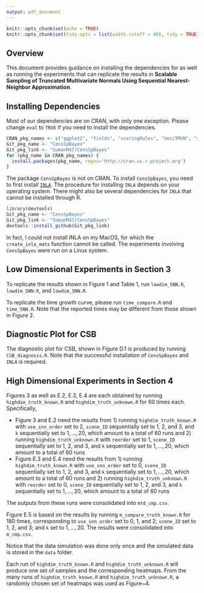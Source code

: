 ```yaml
---
output: pdf_document
---
```


```r
knitr::opts_chunk$set(echo = TRUE)
knitr::opts_chunk$set(tidy.opts = list(width.cutoff = 80), tidy = TRUE)
```

## Overview

This document provides guidance on installing the dependencies for as well as running the experiments that can replicate the results in **Scalable Sampling of Truncated Multivariate Normals Using Sequential Nearest-Neighbor Approximation**.

## Installing Dependencies

Most of our dependencies are on CRAN, with only one exception. Please change `eval` to `TRUE` if you need to install the dependencies.
```r
CRAN_pkg_names <- c("ggplot2", "fields", "scoringRules", "VeccTMVN", "sf", "spData", "GpGp", "nntmvn", "doParallel", "TruncatedNormal", "RColorBrewer", "autoimage", "mvtnorm", "RANN", "scales", "R.utils", "tidyr", "devtools")
Git_pkg_name <- "CensSpBayes"
Git_pkg_link <- "SumanM47/CensSpBayes"
for (pkg_name in CRAN_pkg_names) {
  install.packages(pkg_name, repos='http://cran.us.r-project.org')
}
```

The package `CensSpBayes` is not on CRAN. To install `CensSpBayes`, you need to first install [`INLA`](https://www.r-inla.org/download-install). The procedure for installing `INLA` depends on your operating system. There might also be several dependencies for `INLA` that cannot be installed through R.
```r
library(devtools)
Git_pkg_name <- "CensSpBayes"
Git_pkg_link <- "SumanM47/CensSpBayes"
devtools::install_github(Git_pkg_link)
```

In fact, I could not install INLA on my MacOS, for which the `create_inla_mats` function cannot be called. The experiments involving `CensSpBayes` were run on a Linux system.

## Low Dimensional Experiments in Section 3

To replicate the results shown in Figure 1 and Table 1, run `lowdim_SNN.R`, `lowdim_SNN.R`, and `lowdim_SNN.R`.

To replicate the time growth curve, please run `time_compare.R` and `time_SNN.R`. Note that the reported times may be different from those shown in Figure 2.

## Diagnostic Plot for CSB

The diagnostic plot for CSB, shown in Figure D.1 is produced by running `CSB_diagnosis.R`. Note that the successful installation of `CensSpBayes` and `INLA` is required.

## High Dimensional Experiments in Section 4

Figures 3 as well as E.2, E.3, E.4 are each obtained by running `highdim_truth_known.R` and `highdim_truth_unknown.R` for 60 times each. Specifically, 

- Figure 3 and E.2 need the results from 1) running `highdim_truth_known.R` with `use_snn_order` set to 2, `scene_ID` sequentially set to 1, 2, and 3, and `k` sequentially set to $1, \ldots, 20$, which amount to a total of 60 runs and 2) running `highdim_truth_unknown.R` with `reorder` set to 1, `scene_ID` sequentially set to 1, 2, and 3, and `k` sequentially set to $1, \ldots, 20$, which amount to a total of 60 runs 
- Figure E.3 and E.4 need the results from 1) running `highdim_truth_known.R` with `use_snn_order` set to 0, `scene_ID` sequentially set to 1, 2, and 3, and `k` sequentially set to $1, \ldots, 20$, which amount to a total of 60 runs and 2) running `highdim_truth_unknown.R` with `reorder` set to 0, `scene_ID` sequentially set to 1, 2, and 3, and `k` sequentially set to $1, \ldots, 20$, which amount to a total of 60 runs 

The outputs from these runs were consolidated into `mtd_cmp.csv`. 

Figure E.5 is based on the results by running `m_compare_truth_known.R` for 180 times, corresponding to `use_snn_order` set to 0, 1, and 2; `scene_ID` set to 1, 2, and 3; and `k` set to $1, \ldots, 20$. The results were consolidated into `m_cmp.csv`.

Notice that the data simulation was done only once and the simulated data is stored in the `data` folder.

Each run of `highdim_truth_known.R` and `highdim_truth_unknown.R` will produce one set of samples and the corresponding heatmaps. From the many runs of `highdim_truth_known.R` and `highdim_truth_unknown.R`, a randomly chosen set of heatmaps was used as Figure~4.


